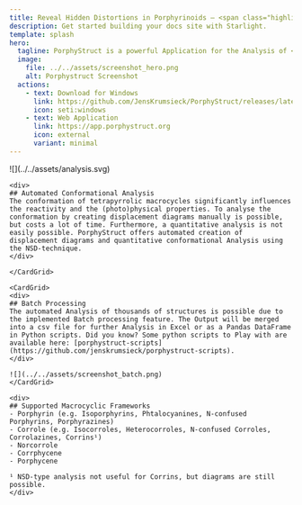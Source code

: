 ```yaml
---
title: Reveal Hidden Distortions in Porphyrinoids — <span class="highlight">Effortlessly</span>.
description: Get started building your docs site with Starlight.
template: splash
hero:
  tagline: PorphyStruct is a powerful Application for the Analysis of <strong>non-planar distortions in a variety of Porphyrinoids</strong> using a NSD approach. 
  image:
    file: ../../assets/screenshot_hero.png
    alt: Porphystruct Screenshot
  actions:
    - text: Download for Windows
      link: https://github.com/JensKrumsieck/PorphyStruct/releases/latest
      icon: seti:windows
    - text: Web Application
      link: https://app.porphystruct.org
      icon: external
      variant: minimal
---
```



<div class="wrapper">
	<CardGrid>
	![](../../assets/analysis.svg)

	<div>
	## Automated Conformational Analysis
	The conformation of tetrapyrrolic macrocycles significantly influences the reactivity and the (photo)physical properties. To analyse the conformation by creating displacement diagrams manually is possible, but costs a lot of time. Furthermore, a quantitative analysis is not easily possible. PorphyStruct offers automated creation of displacement diagrams and quantitative conformational Analysis using the NSD-technique.
	</div>

	</CardGrid>

	<CardGrid>
	<div>
	## Batch Processing
	The automated Analysis of thousands of structures is possible due to the implemented Batch processing feature. The Output will be merged into a csv file for further Analysis in Excel or as a Pandas DataFrame in Python scripts. Did you know? Some python scripts to Play with are available here: [porphystruct-scripts](https://github.com/jenskrumsieck/porphystruct-scripts).
	</div>

	![](../../assets/screenshot_batch.png)
	</CardGrid>

	<div>
	## Supported Macrocyclic Frameworks
	- Porphyrin (e.g. Isoporphyrins, Phtalocyanines, N-confused Porphyrins, Porphyrazines)
	- Corrole (e.g. Isocorroles, Heterocorroles, N-confused Corroles, Corrolazines, Corrins¹)
	- Norcorrole
	- Corrphycene
	- Porphycene

	¹ NSD-type analysis not useful for Corrins, but diagrams are still possible.
	</div>
</div>
